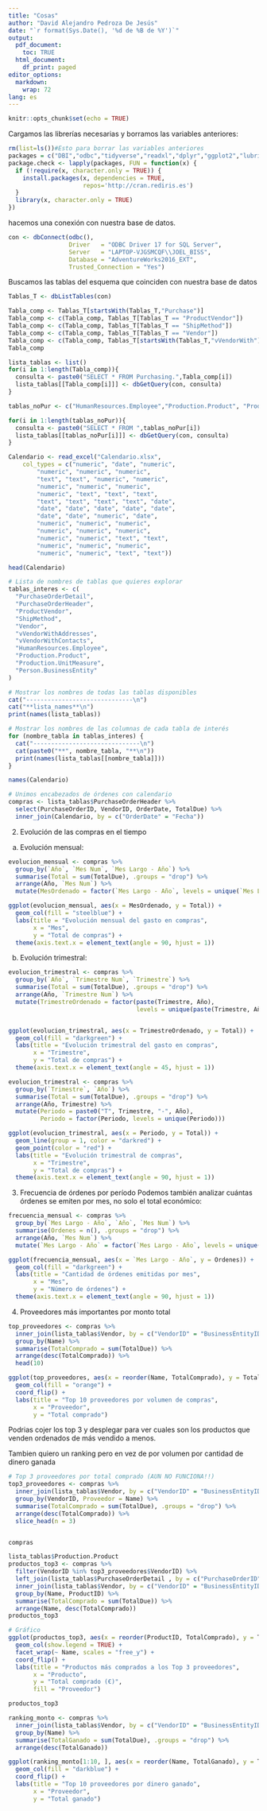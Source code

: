 ```yaml
---
title: "Cosas"
author: "David Alejandro Pedroza De Jesús"
date: "`r format(Sys.Date(), '%d de %B de %Y')`"
output:
  pdf_document: 
    toc: TRUE 
  html_document:
    df_print: paged
editor_options: 
  markdown: 
    wrap: 72
lang: es
---
```


```r
knitr::opts_chunk$set(echo = TRUE)
```


Cargamos las librerías necesarias y borramos las variables anteriores:

```r
rm(list=ls())#Esto para borrar las variables anteriores
packages = c("DBI","odbc","tidyverse","readxl","dplyr","ggplot2","lubridate")
package.check <- lapply(packages, FUN = function(x) {
  if (!require(x, character.only = TRUE)) {
    install.packages(x, dependencies = TRUE,
                     repos='http://cran.rediris.es')
  }
  library(x, character.only = TRUE)
})
```

hacemos una conexión con nuestra base de datos.

```r
con <- dbConnect(odbc(),
                 Driver   = "ODBC Driver 17 for SQL Server",  
                 Server   = "LAPTOP-VJGSMCQF\\JOEL_BISS",
                 Database = "AdventureWorks2016_EXT",
                 Trusted_Connection = "Yes")
```

Buscamos las tablas del esquema que coinciden con nuestra base de datos

```r
Tablas_T <- dbListTables(con)

Tabla_comp <- Tablas_T[startsWith(Tablas_T,"Purchase")]
Tabla_comp <- c(Tabla_comp, Tablas_T[Tablas_T == "ProductVendor"])
Tabla_comp <- c(Tabla_comp, Tablas_T[Tablas_T == "ShipMethod"])
Tabla_comp <- c(Tabla_comp, Tablas_T[Tablas_T == "Vendor"])
Tabla_comp <- c(Tabla_comp, Tablas_T[startsWith(Tablas_T,"vVendorWith")])
Tabla_comp
```

```r
lista_tablas <- list()
for(i in 1:length(Tabla_comp)){
  consulta <- paste0("SELECT * FROM Purchasing.",Tabla_comp[i])
  lista_tablas[[Tabla_comp[i]]] <- dbGetQuery(con, consulta)
}
```

```r
tablas_noPur <- c("HumanResources.Employee","Production.Product", "Production.UnitMeasure", "Person.BusinessEntity")

for(i in 1:length(tablas_noPur)){
  consulta <- paste0("SELECT * FROM ",tablas_noPur[i])
  lista_tablas[[tablas_noPur[i]]] <- dbGetQuery(con, consulta)
}
```

```r
Calendario <- read_excel("Calendario.xlsx", 
    col_types = c("numeric", "date", "numeric", 
        "numeric", "numeric", "numeric", 
        "text", "text", "numeric", "numeric", 
        "numeric", "numeric", "numeric", 
        "numeric", "text", "text", "text", 
        "text", "text", "text", "text", "date", 
        "date", "date", "date", "date", "date", 
        "date", "date", "numeric", "date", 
        "numeric", "numeric", "numeric", 
        "numeric", "numeric", "numeric", 
        "numeric", "numeric", "text", "text", 
        "numeric", "numeric", "numeric", 
        "numeric", "numeric", "text", "text"))
```

```r
head(Calendario)
```



```r
# Lista de nombres de tablas que quieres explorar
tablas_interes <- c(
  "PurchaseOrderDetail",
  "PurchaseOrderHeader",
  "ProductVendor",
  "ShipMethod",
  "Vendor",
  "vVendorWithAddresses",
  "vVendorWithContacts",
  "HumanResources.Employee",
  "Production.Product",
  "Production.UnitMeasure",
  "Person.BusinessEntity"
)

# Mostrar los nombres de todas las tablas disponibles
cat("------------------------------\n")
cat("**lista_names**\n")
print(names(lista_tablas))

# Mostrar los nombres de las columnas de cada tabla de interés
for (nombre_tabla in tablas_interes) {
  cat("------------------------------\n")
  cat(paste0("**", nombre_tabla, "**\n"))
  print(names(lista_tablas[[nombre_tabla]]))
}

```



```r
names(Calendario)
```

```r
# Unimos encabezados de órdenes con calendario
compras <- lista_tablas$PurchaseOrderHeader %>%
  select(PurchaseOrderID, VendorID, OrderDate, TotalDue) %>%
  inner_join(Calendario, by = c("OrderDate" = "Fecha"))

```


2. Evolución de las compras en el tiempo
a. Evolución mensual:


```r
evolucion_mensual <- compras %>%
  group_by(`Año`, `Mes Num`, `Mes Largo - Año`) %>%
  summarise(Total = sum(TotalDue), .groups = "drop") %>%
  arrange(Año, `Mes Num`) %>%
  mutate(MesOrdenado = factor(`Mes Largo - Año`, levels = unique(`Mes Largo - Año`)))

ggplot(evolucion_mensual, aes(x = MesOrdenado, y = Total)) +
  geom_col(fill = "steelblue") +
  labs(title = "Evolución mensual del gasto en compras",
       x = "Mes",
       y = "Total de compras") +
  theme(axis.text.x = element_text(angle = 90, hjust = 1))

```


b. Evolución trimestral:
```r

evolucion_trimestral <- compras %>%
  group_by(`Año`, `Trimestre Num`, `Trimestre`) %>%
  summarise(Total = sum(TotalDue), .groups = "drop") %>%
  arrange(Año, `Trimestre Num`) %>%
  mutate(TrimestreOrdenado = factor(paste(Trimestre, Año), 
                                    levels = unique(paste(Trimestre, Año))))


ggplot(evolucion_trimestral, aes(x = TrimestreOrdenado, y = Total)) +
  geom_col(fill = "darkgreen") +
  labs(title = "Evolución trimestral del gasto en compras",
       x = "Trimestre",
       y = "Total de compras") +
  theme(axis.text.x = element_text(angle = 45, hjust = 1))

```

```r
evolucion_trimestral <- compras %>%
  group_by(`Trimestre`, `Año`) %>%
  summarise(Total = sum(TotalDue), .groups = "drop") %>%
  arrange(Año, Trimestre) %>%
  mutate(Periodo = paste0("T", Trimestre, "-", Año),
         Periodo = factor(Periodo, levels = unique(Periodo)))

ggplot(evolucion_trimestral, aes(x = Periodo, y = Total)) +
  geom_line(group = 1, color = "darkred") +
  geom_point(color = "red") +
  labs(title = "Evolución trimestral de compras",
       x = "Trimestre",
       y = "Total de compras") +
  theme(axis.text.x = element_text(angle = 90, hjust = 1))


```

3. Frecuencia de órdenes por período
Podemos también analizar cuántas órdenes se emiten por mes, no solo el total económico:

```r
frecuencia_mensual <- compras %>%
  group_by(`Mes Largo - Año`, `Año`, `Mes Num`) %>%
  summarise(Ordenes = n(), .groups = "drop") %>%
  arrange(Año, `Mes Num`) %>%
  mutate(`Mes Largo - Año` = factor(`Mes Largo - Año`, levels = unique(`Mes Largo - Año`)))

ggplot(frecuencia_mensual, aes(x = `Mes Largo - Año`, y = Ordenes)) +
  geom_col(fill = "darkgreen") +
  labs(title = "Cantidad de órdenes emitidas por mes",
       x = "Mes",
       y = "Número de órdenes") +
  theme(axis.text.x = element_text(angle = 90, hjust = 1))


```



4. Proveedores más importantes por monto total

```r
top_proveedores <- compras %>%
  inner_join(lista_tablas$Vendor, by = c("VendorID" = "BusinessEntityID")) %>%
  group_by(Name) %>%
  summarise(TotalComprado = sum(TotalDue)) %>%
  arrange(desc(TotalComprado)) %>%
  head(10)

ggplot(top_proveedores, aes(x = reorder(Name, TotalComprado), y = TotalComprado)) +
  geom_col(fill = "orange") +
  coord_flip() +
  labs(title = "Top 10 proveedores por volumen de compras",
       x = "Proveedor",
       y = "Total comprado")

```

Podrias cojer los top 3 y desplegar para ver cuales son los productos que venden ordenados de más vendido a menos.


Tambien quiero un ranking pero en vez de por volumen por cantidad de dinero ganada




```r
# Top 3 proveedores por total comprado (AUN NO FUNCIONA!!)
top3_proveedores <- compras %>%
  inner_join(lista_tablas$Vendor, by = c("VendorID" = "BusinessEntityID")) %>%
  group_by(VendorID, Proveedor = Name) %>%
  summarise(TotalComprado = sum(TotalDue), .groups = "drop") %>%
  arrange(desc(TotalComprado)) %>%
  slice_head(n = 3)


compras

lista_tablas$Production.Product
productos_top3 <- compras %>%
  filter(VendorID %in% top3_proveedores$VendorID) %>%
  left_join(lista_tablas$PurchaseOrderDetail , by = c("PurchaseOrderID" = "PurchaseOrderID")) %>%
  inner_join(lista_tablas$Vendor, by = c("VendorID" = "BusinessEntityID")) %>%
  group_by(Name, ProductID) %>% 
  summarise(TotalComprado = sum(TotalDue)) %>%
  arrange(Name, desc(TotalComprado))
productos_top3

# Gráfico
ggplot(productos_top3, aes(x = reorder(ProductID, TotalComprado), y = TotalComprado, fill = Name)) +
  geom_col(show.legend = TRUE) +
  facet_wrap(~ Name, scales = "free_y") +
  coord_flip() +
  labs(title = "Productos más comprados a los Top 3 proveedores",
       x = "Producto",
       y = "Total comprado (€)",
       fill = "Proveedor")

productos_top3

```





```r
ranking_monto <- compras %>%
  inner_join(lista_tablas$Vendor, by = c("VendorID" = "BusinessEntityID")) %>%
  group_by(Name) %>%
  summarise(TotalGanado = sum(TotalDue), .groups = "drop") %>%
  arrange(desc(TotalGanado))

ggplot(ranking_monto[1:10, ], aes(x = reorder(Name, TotalGanado), y = TotalGanado)) +
  geom_col(fill = "darkblue") +
  coord_flip() +
  labs(title = "Top 10 proveedores por dinero ganado",
       x = "Proveedor",
       y = "Total ganado")

```



